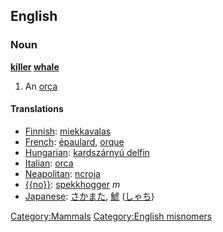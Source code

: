 {{wikipedia2|orca}} <!-- Avoids redirect -->
==English==
===Noun===
'''[[killer]] [[whale]]'''

# An [[orca]]

====Translations====
* [[Finnish]]: [[miekkavalas]]
* [[French]]: [[épaulard]], [[orque]]
* [[Hungarian]]: [[kardszárnyú delfin]]
* [[Italian]]: [[orca]]
* [[Neapolitan]]: [[ncroja]]
* [[{{no}}]]: [[spekkhogger]] ''m''
* [[Japanese]]: [[さかまた]], [[鯱]] ([[しゃち]])

[[Category:Mammals]]
[[Category:English misnomers]]